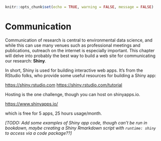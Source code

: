 ```r
knitr::opts_chunk$set(echo = TRUE, warning = FALSE, message = FALSE)
```

# Communication

Communication of research is central to environmental data science, and while this
can use many venues such as professional meetings and publications, outreach on the
internet is especially important. This chapter will delve into probably the best
way to build a web site for communicating our research:  **Shiny**.

In short, Shiny is used for building interactive web apps. It's from the RStudio folks, 
who provide some useful resources for building a Shiny app: 

<a href="https://shiny.rstudio.com">https://shiny.rstudio.com</a>
<a href="https://shiny.rstudio.com/tutorial">https://shiny.rstudio.com/tutorial</a>

Hosting is the one challenge, though you can host on shinyapps.io.  

<a href="https://www.shinyapps.io/">https://www.shinyapps.io/</a>

which is free for 5 apps, 25 hours usage/month.

*[TODO: Add some examples of Shiny app code, though can't be run in bookdown,
maybe creating a Shiny Rmarkdown script with `runtime: shiny` to access via
a code package??]*
